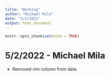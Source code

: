 ```yaml
---
title: "Worklog"
author: "Michael Mila"
date: "5/2/2022"
output: html_document
---
```


```r
knitr::opts_chunk$set(echo = TRUE)
```

# 5/2/2022 - Michael Mila

- Removed vim column from data.